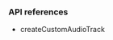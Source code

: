 <PlatformWrapper platform="web">

### API references

- <Link to="{{Global.API_REF_WEB_ROOT_VOICE_SDK}}/interfaces/iagorartc.html#createcustomaudiotrack">createCustomAudioTrack</Link>

</PlatformWrapper>
